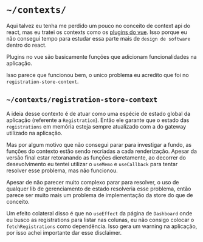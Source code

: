 # `~/contexts/`

Aqui talvez eu tenha me perdido um pouco no conceito de context api do react, mas eu tratei os contexts como
os [plugins do vue](https://vuejs.org/guide/reusability/plugins). Isso porque eu não consegui
tempo para estudar essa parte mais de `design de software` dentro do react.

Plugins no vue são basicamente funções que adicionam funcionalidades na aplicação.

Isso parece que funcionou bem, o unico problema eu acredito que foi no `registration-store-context`.

## `~/contexts/registration-store-context`

A ideia desse contexto é de atuar como uma espécie de estado global da aplicação (referente a `Registration`).
Então ele garante que o estado das `registrations` em memória esteja sempre atualizado com a do gateway
utilizado na aplicação.

Mas por algum motivo que não consegui parar para investigar a fundo, as funções do contexto estão sendo recriadas
a cada renderização. Apesar da versão final estar retoranando as funções dieretamente,
ao decorrer do desevolvimento eu tentei utilizar o `useMemo` e `useCallback` para tentar resolver esse problema,
mas não funcionou.

Apesar de não parecer muito complexo parar para resolver, o uso de qualquer lib de gerenciamento de estado
resolveria esse problema, então parece ser muito mais um problema de implementação da store do que de conceito.

Um efeito colateral disso é que no `useEffect` da página de `Dashboard` onde eu busco as registrations
para listar nas colunas, eu não consigo colocar o `fetchRegistrations` como dependência. Isso gera um warning
na aplicação, por isso achei importante dar esse disclaimer.

